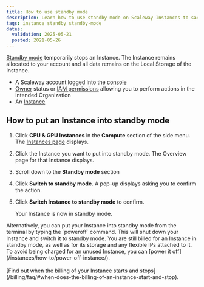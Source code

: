 ```yaml
---
title: How to use standby mode
description: Learn how to use standby mode on Scaleway Instances to save resources and reduce costs without losing data or configurations.
tags: instance standby standby-mode
dates:
  validation: 2025-05-21
  posted: 2021-05-26
---
```




[Standby mode](/instances/concepts/#standby-mode) temporarily stops an Instance. The Instance remains allocated to your account and all data remains on the Local Storage of the Instance.

<Requirements />

- A Scaleway account logged into the [console](https://console.scaleway.com)
- [Owner](/iam/concepts/#owner) status or [IAM permissions](/iam/concepts/#permission) allowing you to perform actions in the intended Organization
- An [Instance](/instances/how-to/create-an-instance/)

## How to put an Instance into standby mode

1. Click **CPU & GPU Instances** in the **Compute** section of the side menu. The [Instances page](https://console.scaleway.com/instance/servers) displays.
2. Click the Instance you want to put into standby mode. The Overview page for that Instance displays.
3. Scroll down to the **Standby mode** section
    <Lightbox image={image} alt="" />
4. Click **Switch to standby mode**. A pop-up displays asking you to confirm the action.
5. Click **Switch Instance to standby mode** to confirm.

    Your Instance is now in standby mode.

<Message type="tip">
  Alternatively, you can put your Instance into standby mode from the terminal by typing the `poweroff` command. This will shut down your Instance and switch it to standby mode.
</Message>

<Message type="important">
  You are still billed for an Instance in standby mode, as well as for its storage and any flexible IPs attached to it. To avoid being charged for an unused Instance, you can [power it off](/instances/how-to/power-off-instance/). <br /><br />
  [Find out when the billing of your Instance starts and stops](/billing/faq/#when-does-the-billing-of-an-instance-start-and-stop).
</Message>
